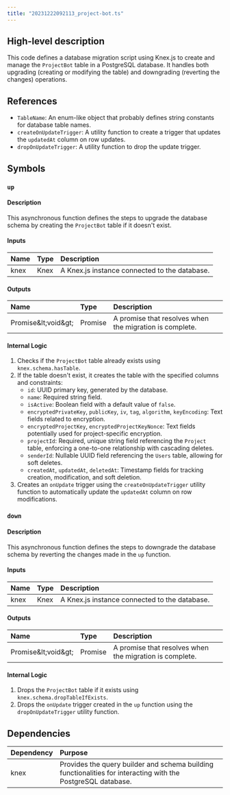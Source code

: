 ```yaml
---
title: "20231222092113_project-bot.ts"
---
```


## High-level description
This code defines a database migration script using Knex.js to create and manage the `ProjectBot` table in a PostgreSQL database. It handles both upgrading (creating or modifying the table) and downgrading (reverting the changes) operations.

## References
- `TableName`: An enum-like object that probably defines string constants for database table names.
- `createOnUpdateTrigger`: A utility function to create a trigger that updates the `updatedAt` column on row updates.
- `dropOnUpdateTrigger`: A utility function to drop the update trigger.

## Symbols

### `up`
#### Description
This asynchronous function defines the steps to upgrade the database schema by creating the `ProjectBot` table if it doesn't exist.

#### Inputs
| Name | Type | Description |
|:-----|:-----|:------------|
| knex | Knex | A Knex.js instance connected to the database. |

#### Outputs
| Name | Type | Description |
|:-----|:-----|:------------|
| Promise\&lt;void\&gt; | Promise | A promise that resolves when the migration is complete. |

#### Internal Logic
1. Checks if the `ProjectBot` table already exists using `knex.schema.hasTable`.
2. If the table doesn't exist, it creates the table with the specified columns and constraints:
    - `id`: UUID primary key, generated by the database.
    - `name`: Required string field.
    - `isActive`: Boolean field with a default value of `false`.
    - `encryptedPrivateKey`, `publicKey`, `iv`, `tag`, `algorithm`, `keyEncoding`: Text fields related to encryption.
    - `encryptedProjectKey`, `encryptedProjectKeyNonce`: Text fields potentially used for project-specific encryption.
    - `projectId`: Required, unique string field referencing the `Project` table, enforcing a one-to-one relationship with cascading deletes.
    - `senderId`: Nullable UUID field referencing the `Users` table, allowing for soft deletes.
    - `createdAt`, `updatedAt`, `deletedAt`: Timestamp fields for tracking creation, modification, and soft deletion.
3. Creates an `onUpdate` trigger using the `createOnUpdateTrigger` utility function to automatically update the `updatedAt` column on row modifications.

### `down`
#### Description
This asynchronous function defines the steps to downgrade the database schema by reverting the changes made in the `up` function.

#### Inputs
| Name | Type | Description |
|:-----|:-----|:------------|
| knex | Knex | A Knex.js instance connected to the database. |

#### Outputs
| Name | Type | Description |
|:-----|:-----|:------------|
| Promise\&lt;void\&gt; | Promise | A promise that resolves when the migration is complete. |

#### Internal Logic
1. Drops the `ProjectBot` table if it exists using `knex.schema.dropTableIfExists`.
2. Drops the `onUpdate` trigger created in the `up` function using the `dropOnUpdateTrigger` utility function.

## Dependencies
| Dependency | Purpose |
|:-----------|:--------|
| knex      | Provides the query builder and schema building functionalities for interacting with the PostgreSQL database. | 
